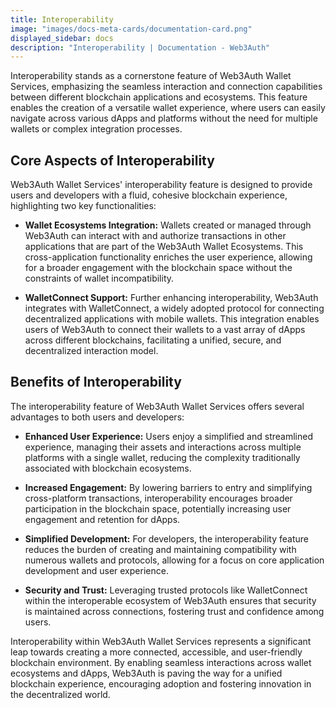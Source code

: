 ```yaml
---
title: Interoperability
image: "images/docs-meta-cards/documentation-card.png"
displayed_sidebar: docs
description: "Interoperability | Documentation - Web3Auth"
---
```



Interoperability stands as a cornerstone feature of Web3Auth Wallet Services, emphasizing the seamless interaction and connection capabilities between
different blockchain applications and ecosystems. This feature enables the creation of a versatile wallet experience, where users can easily navigate
across various dApps and platforms without the need for multiple wallets or complex integration processes.

## Core Aspects of Interoperability

Web3Auth Wallet Services' interoperability feature is designed to provide users and developers with a fluid, cohesive blockchain experience,
highlighting two key functionalities:

- **Wallet Ecosystems Integration:** Wallets created or managed through Web3Auth can interact with and authorize transactions in other applications
  that are part of the Web3Auth Wallet Ecosystems. This cross-application functionality enriches the user experience, allowing for a broader
  engagement with the blockchain space without the constraints of wallet incompatibility.

- **WalletConnect Support:** Further enhancing interoperability, Web3Auth integrates with WalletConnect, a widely adopted protocol for connecting
  decentralized applications with mobile wallets. This integration enables users of Web3Auth to connect their wallets to a vast array of dApps across
  different blockchains, facilitating a unified, secure, and decentralized interaction model.

## Benefits of Interoperability

The interoperability feature of Web3Auth Wallet Services offers several advantages to both users and developers:

- **Enhanced User Experience:** Users enjoy a simplified and streamlined experience, managing their assets and interactions across multiple platforms
  with a single wallet, reducing the complexity traditionally associated with blockchain ecosystems.

- **Increased Engagement:** By lowering barriers to entry and simplifying cross-platform transactions, interoperability encourages broader
  participation in the blockchain space, potentially increasing user engagement and retention for dApps.

- **Simplified Development:** For developers, the interoperability feature reduces the burden of creating and maintaining compatibility with numerous
  wallets and protocols, allowing for a focus on core application development and user experience.

- **Security and Trust:** Leveraging trusted protocols like WalletConnect within the interoperable ecosystem of Web3Auth ensures that security is
  maintained across connections, fostering trust and confidence among users.

Interoperability within Web3Auth Wallet Services represents a significant leap towards creating a more connected, accessible, and user-friendly
blockchain environment. By enabling seamless interactions across wallet ecosystems and dApps, Web3Auth is paving the way for a unified blockchain
experience, encouraging adoption and fostering innovation in the decentralized world.
